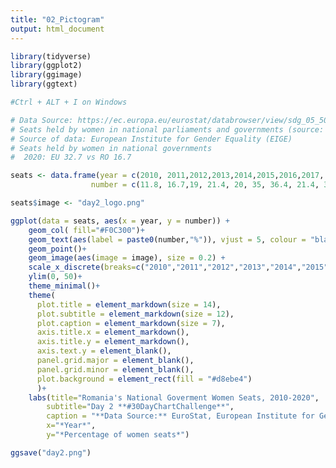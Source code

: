 ```yaml
---
title: "02_Pictogram"
output: html_document
---
```


```r
library(tidyverse)
library(ggplot2)
library(ggimage)
library(ggtext)

#Ctrl + ALT + I on Windows

# Data Source: https://ec.europa.eu/eurostat/databrowser/view/sdg_05_50/default/table?lang=en
# Seats held by women in national parliaments and governments (source: EIGE) (online data code: SDG_05_50 )
# Source of data: European Institute for Gender Equality (EIGE)
# Seats held by women in national governments
#  2020: EU 32.7 vs RO 16.7

seats <- data.frame(year = c(2010, 2011,2012,2013,2014,2015,2016,2017, 2018, 2019, 2020),
                  number = c(11.8, 16.7,19, 21.4, 20, 35, 36.4, 21.4, 33.3, 17.6, 16.7))

seats$image <- "day2_logo.png"

ggplot(data = seats, aes(x = year, y = number)) +
    geom_col( fill="#F0C300")+
    geom_text(aes(label = paste0(number,"%")), vjust = 5, colour = "black")+
    geom_point()+
    geom_image(aes(image = image), size = 0.2) +
    scale_x_discrete(breaks=c("2010","2011","2012","2013","2014","2015","2016","2017","2018","2019","2020"))+
    ylim(0, 50)+
    theme_minimal()+
    theme(
      plot.title = element_markdown(size = 14),
      plot.subtitle = element_markdown(size = 12),
      plot.caption = element_markdown(size = 7),
      axis.title.x = element_markdown(),
      axis.title.y = element_markdown(),
      axis.text.y = element_blank(),
      panel.grid.major = element_blank(),
      panel.grid.minor = element_blank(),
      plot.background = element_rect(fill = "#d8ebe4")
      )+
    labs(title="Romania's National Goverment Women Seats, 2010-2020",
        subtitle="Day 2 **#30DayChartChallenge**",
        caption = "**Data Source:** EuroStat, European Institute for Gender Equality (EIGE), Feb 2021",
        x="*Year*",
        y="*Percentage of women seats*") 

ggsave("day2.png")

```
